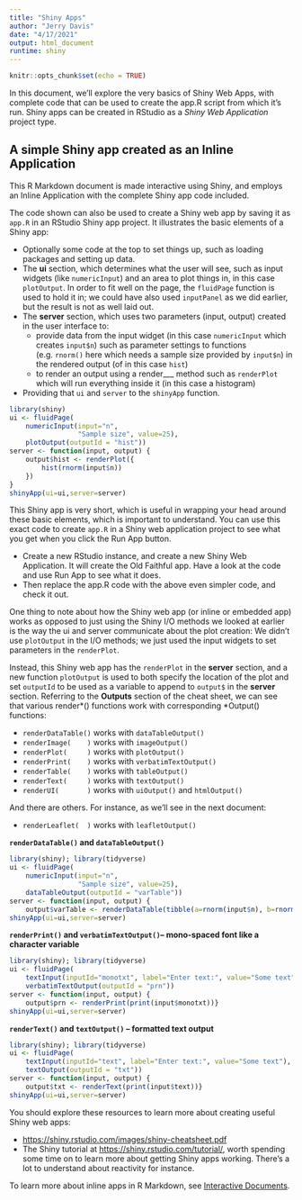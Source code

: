 ```yaml
---
title: "Shiny Apps"
author: "Jerry Davis"
date: "4/17/2021"
output: html_document
runtime: shiny
---
```


```r
knitr::opts_chunk$set(echo = TRUE)
```

In this document, we'll explore the very basics of Shiny Web Apps, with complete code that
can be used to create the app.R script from which it's run. Shiny apps can be created in RStudio as a *Shiny Web Application* project type. 

## A simple Shiny app created as an Inline Application

This R Markdown document is made interactive using Shiny, and employs an Inline Application with the complete Shiny app code included. 

The code shown can also be used to create a Shiny web app by saving it as `app.R` in an RStudio Shiny app project.
It illustrates the basic elements of a Shiny app:

- Optionally some code at the top to set things up, such as loading packages and setting up data.
- The **ui** section, which determines what the user will see, such as input widgets (like `numericInput`) and an area to plot things in, in this case `plotOutput`. In order to fit well on the page, the `fluidPage` function is used to hold it in; we could have also used `inputPanel` as we did earlier, but the result is not as well laid out.
- The **server** section, which uses two parameters (input, output) created in the user interface to:
   - provide data from the input widget (in this case `numericInput` which creates `input$n`) such as parameter settings to functions (e.g. `rnorm()` here which needs a sample size provided by `input$n`) in the rendered output (of in this case `hist`) 
   - to render an output using a render___ method such as `renderPlot` which will run everything inside it (in this case a histogram)
- Providing that `ui` and `server` to the `shinyApp` function.

```r
library(shiny)
ui <- fluidPage(
    numericInput(input="n",
                 "Sample size", value=25),
    plotOutput(outputId = "hist"))
server <- function(input, output) {
    output$hist <- renderPlot({
        hist(rnorm(input$n))
    })
}   
shinyApp(ui=ui,server=server)
```

This Shiny app is very short, which is useful in wrapping your head around these
basic elements, which is important to understand. You can use this exact code to 
create `app.R` in a Shiny web application project to see what you get when you click
the Run App button. 

- Create a new RStudio instance, and create a new Shiny Web Application. It will create the Old Faithful
app.  Have a look at the code and use Run App to see what it does.
- Then replace the app.R code with the above even simpler code, and check it out.

One thing to note about how the Shiny web app (or inline or embedded app) works as opposed
to just using the Shiny I/O methods we looked at earlier is the way the ui and server communicate
about the plot creation: We didn't use `plotOutput` in the I/O methods; we just used 
the input widgets to set parameters in the `renderPlot`.

Instead, this Shiny web app has the `renderPlot` in the **server** section, and a 
new function `plotOutput` is used to both specify the location of the plot and set
`outputId` to be used as a variable to append to `output$` in the **server** section.
Referring to the **Outputs** section of the cheat sheet, we can see that various render\*() 
functions work with corresponding \*Output() functions:

- `renderDataTable()` works with `dataTableOutput()`
- `renderImage(    )` works with `imageOutput()`
- `renderPlot(     )` works with `plotOutput()`
- `renderPrint(    )` works with `verbatimTextOutput()`
- `renderTable(    )` works with `tableOutput()`
- `renderText(     )` works with `textOutput()`
- `renderUI(       )` works with `uiOutput()` and `htmlOutput()`

And there are others.  For instance, as we'll see in the next document:

- `renderLeaflet(  )` works with `leafletOutput()`


**`renderDataTable()` and `dataTableOutput()`**

```r
library(shiny); library(tidyverse)
ui <- fluidPage(
    numericInput(input="n",
                 "Sample size", value=25),
    dataTableOutput(outputId = "varTable"))
server <- function(input, output) {
    output$varTable <- renderDataTable(tibble(a=rnorm(input$n), b=rnorm(input$n)))}
shinyApp(ui=ui,server=server)
```


**`renderPrint()` and `verbatimTextOutput()`-- mono-spaced font like a character variable**

```r
library(shiny); library(tidyverse)
ui <- fluidPage(
    textInput(inputId="monotxt", label="Enter text:", value="Some text"),
    verbatimTextOutput(outputId = "prn"))
server <- function(input, output) {
    output$prn <- renderPrint(print(input$monotxt))}
shinyApp(ui=ui,server=server)
```

**`renderText()` and `textOutput()` -- formatted text output**
```r
library(shiny); library(tidyverse)
ui <- fluidPage(
    textInput(inputId="text", label="Enter text:", value="Some text"),
    textOutput(outputId = "txt"))
server <- function(input, output) {
    output$txt <- renderText(print(input$text))}
shinyApp(ui=ui,server=server)
```

You should explore these resources to learn more about creating useful Shiny web apps:

- <a href="https://shiny.rstudio.com/images/shiny-cheatsheet.pdf">https://shiny.rstudio.com/images/shiny-cheatsheet.pdf</a>
- The Shiny tutorial at <a href="https://shiny.rstudio.com/tutorial/">https://shiny.rstudio.com/tutorial/</a>, worth spending some time on to learn more about getting Shiny apps working. There's a lot to understand about reactivity for instance. 


To learn more about inline apps in R Markdown, see [Interactive Documents](http://rmarkdown.rstudio.com/authoring_shiny.html).




